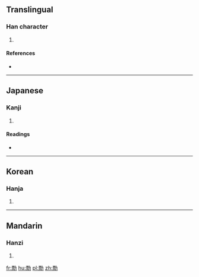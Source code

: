 ==Translingual==

===Han character===
{{Han char|rn=19|rad=力|as=11|sn=13|four=|canj=MFKS|ids=⿰票力}}

# {{defn|Han|sort=力11}}

====References====
* {{Han ref|kx=0149.030|dkj=02421|dj=0336.100|hdz=10379.030|uh=52E1|ud=21217}}

----

==Japanese==

===Kanji===
{{ja-kanji|grade=|rs=力11}}

# {{defn|lang=ja|sort=力11}}

====Readings====
* {{ja-readings|on=[[へう]] (heu)|kun=[[かすめる]] (kasumeru)}}

----

==Korean==

===Hanja===
{{ko-hanja|hangeul=표|rv=pyo|mr=p'yo}}

# {{defn|lang=ko|sort=力11}}

----

==Mandarin==

===Hanzi===
{{cmn-hanzi|pin=[[piào]] ([[piao4]])|wg=p'iao<sup>4</sup>}}

# {{defn|lang=cmn|sort=力11}}

[[fr:勡]]
[[hu:勡]]
[[pl:勡]]
[[zh:勡]]